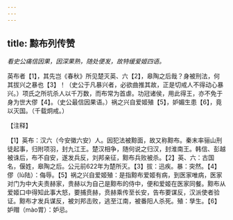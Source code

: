 ```yaml
---
---
---
```

title: 黥布列传赞
---



*看史公痛信因果，因深果熟，随处便发，故特缓爱姬四语。*

英布者【1】，其先岂《春秋》所见楚灭英、六【2】，皋陶之后哉？身被刑法，何其拔兴之暴也【3】！（史公于凡暴兴者，必欲曲推其故，正是切戒人不得动心暴兴。）项氏之所坑杀人以千万数，而布常为首虐。功冠诸侯，用此得王，亦不免于身为世大僇【4】。（史公最信因果语。）祸之兴自爱姬殖【5】，妒媚生患【6】，竟以灭国。（千载炯戒。）

【注释】

【1】英布：汉六（今安徽六安）人。因犯法被黥面，故又称黥布。秦末率骊山刑徒起事，归附项羽，封九江王。楚汉相争，随何说之归汉，封淮南王。韩信、彭越被诛后，布不自安，遂发兵反，刘邦亲征，黥布兵败被杀。【2】英、六：古国名，偃姓，皋陶之后。公元前622年为楚所灭。【3】拔：迅疾。暴：突然。【4】僇（lù陆）：侮辱。【5】祸之兴自爱姬殖：是指黥布爱姬有病，到医家唯病，医家对门为中大夫责赫家，贵赫以为自己是黥布的侍中，便和爱姬在医家同餐。黥布从爱姬口中得知此事大怒，要捕贲赫，贲赫乘传至长安，告布要谋反，汉派使者验证。黥布才发兵谋反，被刘邦击败，逃至江南，被番阳人杀死。殖：孳生。【6】妒赗（mào胃）：妒忌。